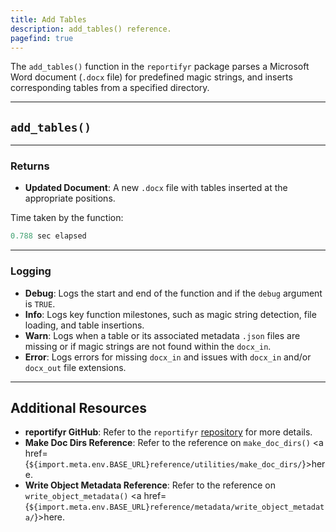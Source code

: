 ```yaml
---
title: Add Tables
description: add_tables() reference. 
pagefind: true
---
```



The `add_tables()` function in the `reportifyr` package parses a Microsoft Word document (`.docx` file) for predefined magic strings, and inserts corresponding tables from a specified directory.

---

## `add_tables()`

<EmbeddedHTML filename="/public/html_files/add_tables.html"/>

---

### Returns

- **Updated Document**: A new `.docx` file with tables inserted at the appropriate positions.

Time taken by the function:

```r
0.788 sec elapsed
```

---

### Logging

- **Debug**: Logs the start and end of the function and if the `debug` argument is `TRUE`.
- **Info**: Logs key function milestones, such as magic string detection, file loading, and table insertions.
- **Warn**: Logs when a table or its associated metadata `.json` files are missing or if magic strings are not found within the `docx_in`. 
- **Error**: Logs errors for missing `docx_in` and issues with `docx_in` and/or `docx_out` file extensions.

---

## Additional Resources

- **reportifyr GitHub**: Refer to the `reportifyr` [repository](https://github.com/A2-ai/reportifyr) for more details.
- **Make Doc Dirs Reference**: Refer to the reference on `make_doc_dirs()` <a href={`${import.meta.env.BASE_URL}reference/utilities/make_doc_dirs/`}>here</a>.
- **Write Object Metadata Reference**: Refer to the reference on `write_object_metadata()` <a href={`${import.meta.env.BASE_URL}reference/metadata/write_object_metadata/`}>here</a>.
